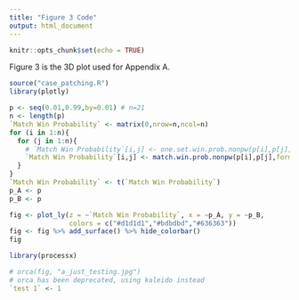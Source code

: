 ```yaml
---
title: "Figure 3 Code"
output: html_document
---
```


```r
knitr::opts_chunk$set(echo = TRUE)
```

Figure 3 is the 3D plot used for Appendix A.

```r
source("case_patching.R")
library(plotly)
```

```r
p <- seq(0.01,0.99,by=0.01) # n=21
n <- length(p)
`Match Win Probability` <- matrix(0,nrow=n,ncol=n)
for (i in 1:n){
  for (j in 1:n){
    # `Match Win Probability`[i,j] <- one.set.win.prob.nonpw(p[i],p[j],format=0)
    `Match Win Probability`[i,j] <- match.win.prob.nonpw(p[i],p[j],format=0)
  }
}
`Match Win Probability` <- t(`Match Win Probability`)
p_A <- p
p_B <- p
```
```r
fig <- plot_ly(z = ~`Match Win Probability`, x = ~p_A, y = ~p_B,
               colors = c("#d1d1d1","#bdbdbd","#636363"))
fig <- fig %>% add_surface() %>% hide_colorbar()
fig
```

```r
library(processx)
```
```r
# orca(fig, "a_just_testing.jpg")
# orca has been deprecated, using kaleido instead
`test 1` <- 1
```

